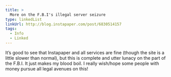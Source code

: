 ```yaml
---
title: >
  More on the F.B.I's illegal server seizure
type: linkedList
linkUrl: http://blog.instapaper.com/post/6830514157
tags:
  - Info
  - Linked
---
```


It’s good to see that Instapaper and all services are fine (though the site is a little slower than normal), but this is complete and utter lunacy on the part of the F.B.I. It just makes my blood boil. I really wish/hope some people with money pursue all legal avenues on this!
